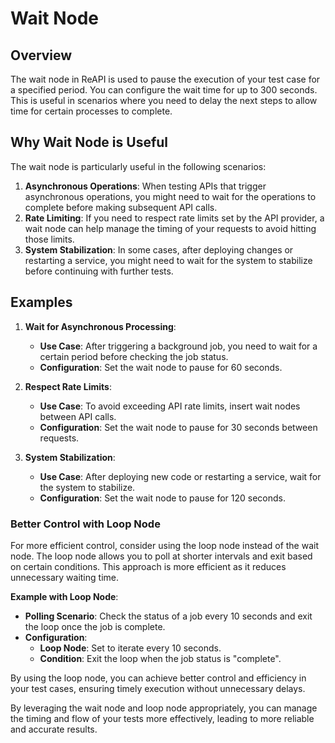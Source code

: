 # Wait Node

## Overview

The wait node in ReAPI is used to pause the execution of your test case for a specified period. You can configure the wait time for up to 300 seconds. This is useful in scenarios where you need to delay the next steps to allow time for certain processes to complete.

## Why Wait Node is Useful

The wait node is particularly useful in the following scenarios:

1. **Asynchronous Operations**: When testing APIs that trigger asynchronous operations, you might need to wait for the operations to complete before making subsequent API calls.
2. **Rate Limiting**: If you need to respect rate limits set by the API provider, a wait node can help manage the timing of your requests to avoid hitting those limits.
3. **System Stabilization**: In some cases, after deploying changes or restarting a service, you might need to wait for the system to stabilize before continuing with further tests.

## Examples

1. **Wait for Asynchronous Processing**:
   - **Use Case**: After triggering a background job, you need to wait for a certain period before checking the job status.
   - **Configuration**: Set the wait node to pause for 60 seconds.

2. **Respect Rate Limits**:
   - **Use Case**: To avoid exceeding API rate limits, insert wait nodes between API calls.
   - **Configuration**: Set the wait node to pause for 30 seconds between requests.

3. **System Stabilization**:
   - **Use Case**: After deploying new code or restarting a service, wait for the system to stabilize.
   - **Configuration**: Set the wait node to pause for 120 seconds.

### Better Control with Loop Node

For more efficient control, consider using the loop node instead of the wait node. The loop node allows you to poll at shorter intervals and exit based on certain conditions. This approach is more efficient as it reduces unnecessary waiting time.

**Example with Loop Node**:
- **Polling Scenario**: Check the status of a job every 10 seconds and exit the loop once the job is complete.
- **Configuration**:
  - **Loop Node**: Set to iterate every 10 seconds.
  - **Condition**: Exit the loop when the job status is "complete".

By using the loop node, you can achieve better control and efficiency in your test cases, ensuring timely execution without unnecessary delays.

By leveraging the wait node and loop node appropriately, you can manage the timing and flow of your tests more effectively, leading to more reliable and accurate results.
